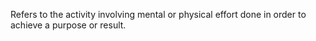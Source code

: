 Refers to the activity involving mental or physical effort done in order to achieve a purpose or result.
